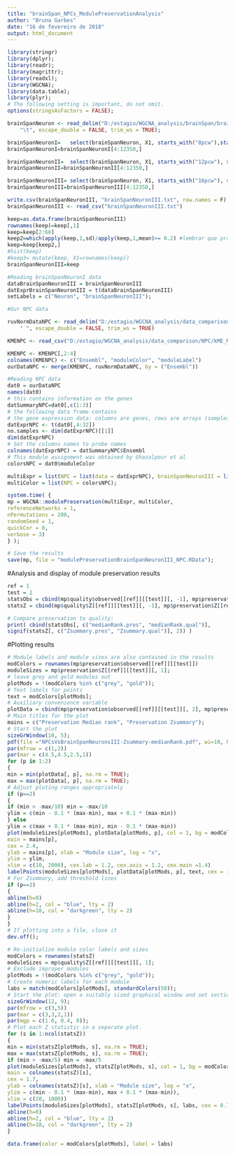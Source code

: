 ```yaml
---
title: "brainSpan_NPCs_ModulePreservationAnalysis"
author: "Bruna Garbes"
date: "16 de fevereiro de 2018"
output: html_document
---
```




```r
library(stringr)
library(dplyr);
library(readr);
library(magrittr);
library(readxl);
library(WGCNA);
library(data.table);
library(plyr);
# The following setting is important, do not omit.
options(stringsAsFactors = FALSE);
```

```r
brainSpanNeuron <- read_delim("D:/estagio/WGCNA_analysis/brainSpan/brainSpanData_Neuron_final.txt", 
    "\t", escape_double = FALSE, trim_ws = TRUE);
```

```r
brainSpanNeuronI=   select(brainSpanNeuron, X1, starts_with("8pcw"),starts_with("9pcw"));
brainSpanNeuronI=brainSpanNeuronI[4:12350,]
```

```r
brainSpanNeuronII=  select(brainSpanNeuron, X1, starts_with("12pcw"), starts_with("13pcw"));
brainSpanNeuronII=brainSpanNeuronII[4:12350,]
```

```r
brainSpanNeuronIII= select(brainSpanNeuron, X1, starts_with("16pcw"), starts_with("17pcw"));
brainSpanNeuronIII=brainSpanNeuronIII[4:12350,]
```

```r
write.csv(brainSpanNeuronIII, "brainSpanNeuronIII.txt", row.names = F)
brainSpanNeuronIII <- read_csv("brainSpanNeuronIII.txt")

keep=as.data.frame(brainSpanNeuronIII)
rownames(keep)=keep[,1]
keep=keep[2:68]
keep2=which(apply(keep,1,sd)/apply(keep,1,mean)>= 0.2) #lembrar que pra brainSpanNeuronI usei 0.3!
keep=keep[keep2,]
#hist(keep)
#keep3= mutate(keep, X1=rownames(keep))
brainSpanNeuronIII=keep

#Reading brainSpanNeuronI data
dataBrainSpanNeuronIII = brainSpanNeuronIII
datExprBrainSpanNeuronIII = t(dataBrainSpanNeuronIII)
setLabels = c("Neuron", "brainSpanNeuronIII");
```

```r
#Our NPC data

ruvNormDataNPC <- read_delim("D:/estagio/WGCNA_analysis/data_comparison/NPC/countData_RUV_Normalized_NPC_nDEGs_HKgenes_p0.3_k2.txt", 
    " ", escape_double = FALSE, trim_ws = TRUE)

KMENPC <- read_csv("D:/estagio/WGCNA_analysis/data_comparison/NPC/kME_NPC_nDEGs_HKgene_p0.3_k2.csv")

KMENPC <- KMENPC[,2:4]
colnames(KMENPC) <- c("Ensembl", "moduleColor", "moduleLabel")
ourDataNPC <- merge(KMENPC, ruvNormDataNPC, by = ("Ensembl"))

```

```r
#Reading NPC data
dat0 = ourDataNPC
names(dat0)
# this contains information on the genes
datSummaryNPC=dat0[,c(1:3)]
# the following data frame contains
# the gene expression data: columns are genes, rows are arrays (samples)
datExprNPC <- t(dat0[,4:32])
no.samples <- dim(datExprNPC)[[1]]
dim(datExprNPC)
# Set the columns names to probe names
colnames(datExprNPC) = datSummaryNPC$Ensembl
# This module assignment was obtained by Ghazalpour et al
colorsNPC = dat0$moduleColor

```

```r
multiExpr = list(NPC = list(data = datExprNPC), brainSpanNeuronIII = list(data = datExprBrainSpanNeuronIII));
multiColor = list(NPC = colorsNPC);
```

```r

system.time( {
mp = WGCNA::modulePreservation(multiExpr, multiColor,
referenceNetworks = 1,
nPermutations = 200,
randomSeed = 1,
quickCor = 0,
verbose = 3)
} );

# Save the results
save(mp, file = "modulePreservationBrainSpanNeuronIII_NPC.RData");
```
#Analysis and display of module preservation results
```r

ref = 1
test = 2
statsObs = cbind(mp$quality$observed[[ref]][[test]][, -1], mp$preservation$observed[[ref]][[test]][, -1])
statsZ = cbind(mp$quality$Z[[ref]][[test]][, -1], mp$preservation$Z[[ref]][[test]][, -1]);

# Compare preservation to quality:
print( cbind(statsObs[, c("medianRank.pres", "medianRank.qual")],
signif(statsZ[, c("Zsummary.pres", "Zsummary.qual")], 2)) )
```

#Plotting results
```r
# Module labels and module sizes are also contained in the results
modColors = rownames(mp$preservation$observed[[ref]][[test]])
moduleSizes = mp$preservation$Z[[ref]][[test]][, 1];
# leave grey and gold modules out
plotMods = !(modColors %in% c("grey", "gold"));
# Text labels for points
text = modColors[plotMods];
# Auxiliary convenience variable
plotData = cbind(mp$preservation$observed[[ref]][[test]][, 2], mp$preservation$Z[[ref]][[test]][, 2])
# Main titles for the plot
mains = c("Preservation Median rank", "Preservation Zsummary");
# Start the plot
sizeGrWindow(10, 5);
pdf(file ="NPCsVsBrainSpanNeuronsIII-Zsummary-medianRank.pdf", wi=10, h=5)
par(mfrow = c(1,2))
par(mar = c(4.5,4.5,2.5,1))
for (p in 1:2)
{
min = min(plotData[, p], na.rm = TRUE);
max = max(plotData[, p], na.rm = TRUE);
# Adjust ploting ranges appropriately
if (p==2)
{
if (min > -max/10) min = -max/10
ylim = c(min - 0.1 * (max-min), max + 0.1 * (max-min))
} else
ylim = c(max + 0.1 * (max-min), min - 0.1 * (max-min))
plot(moduleSizes[plotMods], plotData[plotMods, p], col = 1, bg = modColors[plotMods], pch = 21,
main = mains[p],
cex = 2.4,
ylab = mains[p], xlab = "Module size", log = "x",
ylim = ylim,
xlim = c(10, 2000), cex.lab = 1.2, cex.axis = 1.2, cex.main =1.4)
labelPoints(moduleSizes[plotMods], plotData[plotMods, p], text, cex = 1, offs = 0.08);
# For Zsummary, add threshold lines
if (p==2)
{
abline(h=0)
abline(h=2, col = "blue", lty = 2)
abline(h=10, col = "darkgreen", lty = 2)
}
}
# If plotting into a file, close it
dev.off();
```

```r
# Re-initialize module color labels and sizes
modColors = rownames(statsZ)
moduleSizes = mp$quality$Z[[ref]][[test]][, 1];
# Exclude improper modules
plotMods = !(modColors %in% c("grey", "gold"));
# Create numeric labels for each module
labs = match(modColors[plotMods], standardColors(50));
# Start the plot: open a suitably sized graphical window and set sectioning and margins.
sizeGrWindow(12, 9);
par(mfrow = c(3,5))
par(mar = c(3,3,2,1))
par(mgp = c(1.6, 0.4, 0));
# Plot each Z statistic in a separate plot.
for (s in 1:ncol(statsZ))
{
min = min(statsZ[plotMods, s], na.rm = TRUE);
max = max(statsZ[plotMods, s], na.rm = TRUE);
if (min > -max/5) min = -max/5
plot(moduleSizes[plotMods], statsZ[plotMods, s], col = 1, bg = modColors[plotMods], pch = 21,
main = colnames(statsZ)[s],
cex = 1.7,
ylab = colnames(statsZ)[s], xlab = "Module size", log = "x",
ylim = c(min - 0.1 * (max-min), max + 0.1 * (max-min)),
xlim = c(20, 1000))
labelPoints(moduleSizes[plotMods], statsZ[plotMods, s], labs, cex = 0.7, offs = 0.04);
abline(h=0)
abline(h=2, col = "blue", lty = 2)
abline(h=10, col = "darkgreen", lty = 2)
}

data.frame(color = modColors[plotMods], label = labs)
```
